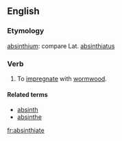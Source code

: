 ==English==

===Etymology===
{{etyl|la}} [[absinthium]]: compare Lat. [[absinthiatus]]

===Verb===
{{en-verb|absinthiat|es}}

# To [[impregnate]] with [[wormwood]].

====Related terms====
* [[absinth]]
* [[absinthe]]

[[fr:absinthiate]]